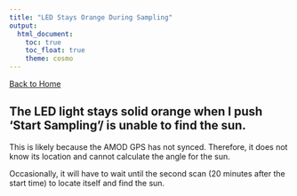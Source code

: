 ```yaml
---
title: "LED Stays Orange During Sampling"
output: 
  html_document:
    toc: true
    toc_float: true
    theme: cosmo
---
```


[Back to Home](index.html)

## The LED light stays solid orange when I push 'Start Sampling'/ is unable to find the sun.

This is likely because the AMOD GPS has not synced. Therefore, it does not know its location and cannot calculate the angle for the sun.

Occasionally, it will have to wait until the second scan (20 minutes after the start time) to locate itself and find the sun.
